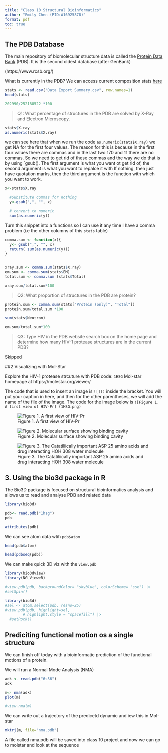 ```yaml
---
title: "Class 10 Structural Bioinformatics"
author: "Emily Chen (PID:A16925878)"
format: pdf
toc: true
---
```


## The PDB Database


The main repository of biomolecular structure data is called the [Protein Data Bank](https://www.rcsb.org/) (PDB). It is the second oldest database (after GenBank)

(https://www.rcsb.org/)

What is currently in the PDB? We can access current composition stats [here]((https://www.rcsb.org/))

```r
stats <- read.csv("Data Export Summary.csv", row.names=1)
head(stats)
```


```r
202990/252188522 *100
```

> Q1: What percentage of structures in the PDB are solved by X-Ray and Electron Microscopy.

```r
stats$X.ray
as.numeric(stats$X.ray)
```
we can see here that when we run the code `as.numeric(stats$X.ray)` we get NA for the first four values. The reason for this is because in the first four values there are commas and in the last two 170 and 11 there are no commas. So we need to get rid of these commas and the way we do that is by using `gsub(). The first argument is what you want ot get rid of, the second argument is what you want to repalce it with If nothing, then just have quotation marks, then the third argument is the function with which you want to work.

```r

x<-stats$X.ray

  #Substitute commas for nothing
  y<-gsub(",", "", x)

  # convert to numeric
  sum(as.numeric(y))
```
Turn this snippet into a functions so I can use it any time I have a comma problem (i.e the other columns of this `stats` table)

```r
comma.sum <- function(x){
  y<- gsub(",", "", x)
  return( sum(as.numeric(y)))
}
 
```

```r
xray.sum <- comma.sum(stats$X.ray)
em.sum <- comma.sum(stats$EM)
total.sum <- comma.sum (stats$Total)
```

```r
xray.sum/total.sum*100
```

> Q2: What proportion of structures in the PDB are protein?

```r
protein.sum <- comma.sum(stats["Protein (only)", "Total"])
protein.sum/total.sum *100
```

```r
sum(stats$Neutron)
```


```r
em.sum/total.sum*100
```

> Q3: Type HIV in the PDB website search box on the home page and determine how many HIV-1 protease structures are in the current PDB?

Skipped

##2 Visualizing with Mol-Star

Explore the HIV-1 protease strcuture with PDB code: `1HSG`
Mol-star homepage at https://molestar.org/viewer/

The code that is used to insert an image is `![]()` inside the bracket. You will put your caption in here, and then for the other parentheses, we will add the name of the file of the image. The code for the image below is `![Figure 1. A first view of HIV-Pr] (1HSG.png)`

![Figure 1. A first view of HIV-Pr](1HSG.png)

![Figure 2. Molecular surface showing binding cavity](1HSG2.png)


![Figure 3. The Catatiliically important ASP 25 amino acids and drug interacting HOH 308 water molecule](1HSGhaa.png)

## 3. Using the bio3d package in R

The Bio3D package is focused on structural bioinformatics analysis and allows us to read and analyse PDB and related data

```r
library(bio3d)
```

```r
pdb<- read.pdb("1hsg")
pdb
```
```r
attributes(pdb)
```

We can see atom data wtih `pdb$atom`
```r
head(pdb$atom)
```

```r
head(pdbseq(pdb))
```

We can make quick 3D viz with the `view.pdb`

```r
library(bio3dview)
library(NGLVieweR)

#view.pdb(pdb, backgroundColor= "skyblue", colorScheme= "sse") |>
#setSpin()
```

```r
library(bio3d)  
#sel <- atom.select(pdb, resno=25)
#view.pdb(pdb, highlight=sel,
        # highlight.style = "spacefill") |>
  #setRock()
```

## Prediciting functional motion os a single structure

We can finish off today with a bioinformatic prediction of the functional motions of a protein.

We will run a Normal Mode Analysis (NMA)

```r
adk <- read.pdb("6s36")
adk
```

```r
m<- nma(adk)
plot(m)
```

```r
#view.nma(m)
```

We can write out a trajectory of the predicetd dynamic and iew this in Mol-star

```r
mktrj(m, file="nma.pdb")
```

A file called nma.pdb will be saved into class 10 project and now we can go to molstar and look at the sequence

